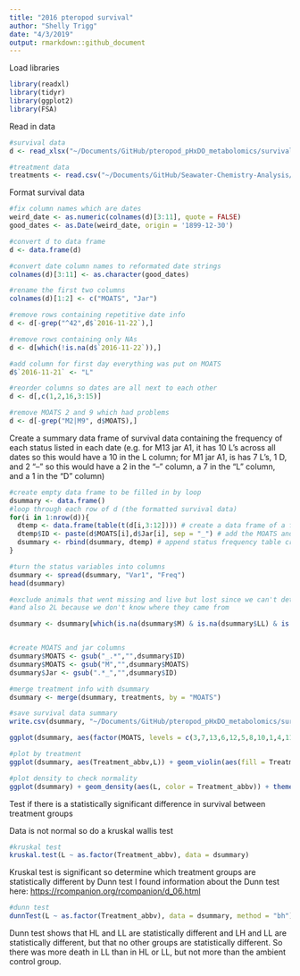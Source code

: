 ```yaml
---
title: "2016 pteropod survival"
author: "Shelly Trigg"
date: "4/3/2019"
output: rmarkdown::github_document
---
```


Load libraries
```r
library(readxl)
library(tidyr)
library(ggplot2)
library(FSA)
```

Read in data
```r
#survival data
d <- read_xlsx("~/Documents/GitHub/pteropod_pHxDO_metabolomics/survival/pteropod_pHxDO2016_masterdatasheet.xlsx", sheet = "sample IDs living", skip = 2)

#treatment data
treatments <- read.csv("~/Documents/GitHub/Seawater-Chemistry-Analysis/2016-17_PteropodExp_WaterChem/PteropodWaterChem/Treatments.csv", stringsAsFactors = FALSE)
```

Format survival data
```r
#fix column names which are dates
weird_date <- as.numeric(colnames(d)[3:11], quote = FALSE)
good_dates <- as.Date(weird_date, origin = '1899-12-30')

#convert d to data frame
d <- data.frame(d)

#convert date column names to reformated date strings
colnames(d)[3:11] <- as.character(good_dates)

#rename the first two columns
colnames(d)[1:2] <- c("MOATS", "Jar")

#remove rows containing repetitive date info
d <- d[-grep("^42",d$`2016-11-22`),]

#remove rows containing only NAs
d <- d[which(!is.na(d$`2016-11-22`)),]

#add column for first day everything was put on MOATS
d$`2016-11-21` <- "L"

#reorder columns so dates are all next to each other
d <- d[,c(1,2,16,3:15)]

#remove MOATS 2 and 9 which had problems
d <- d[-grep("M2|M9", d$MOATS),]
```

Create a summary data frame of survival data containing the frequency of each status listed in each date (e.g. for M13 jar A1, it has 10 L's across all dates so this would have a 10 in the L column; for M1 jar A1, is has 7 L's, 1 D, and 2 "--" so this would have a 2 in the "--" column, a 7 in the "L" column, and a 1 in the "D" column)
```r
#create empty data frame to be filled in by loop
dsummary <- data.frame()
#loop through each row of d (the formatted survival data)
for(i in 1:nrow(d)){
  dtemp <- data.frame(table(t(d[i,3:12]))) # create a data frame of a frequency table with each status listed as a different row and it's frequency in the next column
  dtemp$ID <- paste(d$MOATS[i],d$Jar[i], sep = "_") # add the MOATS and jar info as another column to the frequency table
  dsummary <- rbind(dsummary, dtemp) # append status frequency table create for each row to the empty data frame
}

#turn the status variables into columns
dsummary <- spread(dsummary, "Var1", "Freq")
head(dsummary)

#exclude animals that went missing and live but lost since we can't determine what happened with them
#and also 2L because we don't know where they came from

dsummary <- dsummary[which(is.na(dsummary$M) & is.na(dsummary$LL) & is.na(dsummary$`2L`)),]


#create MOATS and jar columns
dsummary$MOATS <- gsub("_.*","",dsummary$ID)
dsummary$MOATS <- gsub("M","",dsummary$MOATS)
dsummary$Jar <- gsub(".*_","",dsummary$ID)

#merge treatment info with dsummary
dsummary <- merge(dsummary, treatments, by = "MOATS")

#save survival data summary
write.csv(dsummary, "~/Documents/GitHub/pteropod_pHxDO_metabolomics/survival/summary_of_survival_data_noM2orM9orStatusM_L_2L.csv", row.names = FALSE, quote = FALSE)
```


```r
ggplot(dsummary, aes(factor(MOATS, levels = c(3,7,13,6,12,5,8,10,1,4,11)),L)) + geom_violin(aes(fill = MOATS)) + geom_boxplot(aes(fill = MOATS), width = 0.1) + theme_bw() + scale_fill_manual(values = c("mediumpurple1","turquoise3","mediumpurple1","forestgreen","coral1","coral1","mediumpurple1","turquoise3","forestgreen","coral1","turquoise3")) + xlab("MOATS ordered by treatment") + ylab("Survival (days)") + ggtitle("Treatment effect on Pteropod survival")
```

```r
#plot by treatment
ggplot(dsummary, aes(Treatment_abbv,L)) + geom_violin(aes(fill = Treatment_abbv)) + geom_boxplot(aes(fill = Treatment_abbv), width = 0.1) + theme_bw() + theme(axis.text.x = element_blank(), strip.text.x = element_text(size = 7)) + xlab("Treatment") + ylab("Survival (days)") + ggtitle("Treatment effect on Pteropod survival")
```

```r
#plot density to check normality
ggplot(dsummary) + geom_density(aes(L, color = Treatment_abbv)) + theme(axis.text.x = element_blank(), strip.text.x = element_text(size = 7)) + xlab("Treatment") + ylab("Survival (days)") + ggtitle("Treatment effect on Pteropod survival")
```

Test if there is a statistically significant difference in survival between treatment groups

Data is not normal so do a kruskal wallis test 
```r
#kruskal test
kruskal.test(L ~ as.factor(Treatment_abbv), data = dsummary)
```

Kruskal test is significant so determine which treatment groups are statistically different by Dunn test 
I found information about the Dunn test here:  [https://rcompanion.org/rcompanion/d_06.html](https://rcompanion.org/rcompanion/d_06.html)

```r
#dunn test
dunnTest(L ~ as.factor(Treatment_abbv), data = dsummary, method = "bh")
```

Dunn test shows that HL and LL are statistically different and LH and LL are statistically different, but that no other groups are statistically different. So there was more death in LL than in HL or LL, but not more than the ambient control group. 